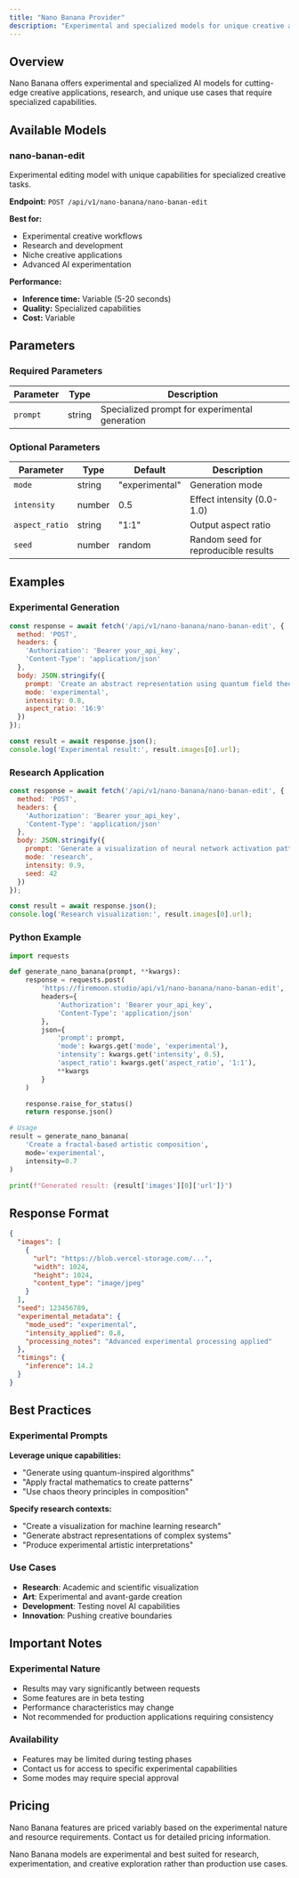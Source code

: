 ```yaml
---
title: "Nano Banana Provider"
description: "Experimental and specialized models for unique creative applications"
---
```


## Overview

Nano Banana offers experimental and specialized AI models for cutting-edge creative applications, research, and unique use cases that require specialized capabilities.

## Available Models

### nano-banan-edit

Experimental editing model with unique capabilities for specialized creative tasks.

**Endpoint:** `POST /api/v1/nano-banana/nano-banan-edit`

**Best for:**
- Experimental creative workflows
- Research and development
- Niche creative applications
- Advanced AI experimentation

**Performance:**
- **Inference time:** Variable (5-20 seconds)
- **Quality:** Specialized capabilities
- **Cost:** Variable

## Parameters

### Required Parameters

| Parameter | Type | Description |
|-----------|------|-------------|
| `prompt` | string | Specialized prompt for experimental generation |

### Optional Parameters

| Parameter | Type | Default | Description |
|-----------|------|---------|-------------|
| `mode` | string | "experimental" | Generation mode |
| `intensity` | number | 0.5 | Effect intensity (0.0-1.0) |
| `aspect_ratio` | string | "1:1" | Output aspect ratio |
| `seed` | number | random | Random seed for reproducible results |

## Examples

### Experimental Generation

```javascript
const response = await fetch('/api/v1/nano-banana/nano-banan-edit', {
  method: 'POST',
  headers: {
    'Authorization': 'Bearer your_api_key',
    'Content-Type': 'application/json'
  },
  body: JSON.stringify({
    prompt: 'Create an abstract representation using quantum field theory visualization',
    mode: 'experimental',
    intensity: 0.8,
    aspect_ratio: '16:9'
  })
});

const result = await response.json();
console.log('Experimental result:', result.images[0].url);
```

### Research Application

```javascript
const response = await fetch('/api/v1/nano-banana/nano-banan-edit', {
  method: 'POST',
  headers: {
    'Authorization': 'Bearer your_api_key',
    'Content-Type': 'application/json'
  },
  body: JSON.stringify({
    prompt: 'Generate a visualization of neural network activation patterns',
    mode: 'research',
    intensity: 0.9,
    seed: 42
  })
});

const result = await response.json();
console.log('Research visualization:', result.images[0].url);
```

### Python Example

```python
import requests

def generate_nano_banana(prompt, **kwargs):
    response = requests.post(
        'https://firemoon.studio/api/v1/nano-banana/nano-banan-edit',
        headers={
            'Authorization': 'Bearer your_api_key',
            'Content-Type': 'application/json'
        },
        json={
            'prompt': prompt,
            'mode': kwargs.get('mode', 'experimental'),
            'intensity': kwargs.get('intensity', 0.5),
            'aspect_ratio': kwargs.get('aspect_ratio', '1:1'),
            **kwargs
        }
    )

    response.raise_for_status()
    return response.json()

# Usage
result = generate_nano_banana(
    'Create a fractal-based artistic composition',
    mode='experimental',
    intensity=0.7
)

print(f"Generated result: {result['images'][0]['url']}")
```

## Response Format

```json
{
  "images": [
    {
      "url": "https://blob.vercel-storage.com/...",
      "width": 1024,
      "height": 1024,
      "content_type": "image/jpeg"
    }
  ],
  "seed": 123456789,
  "experimental_metadata": {
    "mode_used": "experimental",
    "intensity_applied": 0.8,
    "processing_notes": "Advanced experimental processing applied"
  },
  "timings": {
    "inference": 14.2
  }
}
```

## Best Practices

### Experimental Prompts

**Leverage unique capabilities:**
- "Generate using quantum-inspired algorithms"
- "Apply fractal mathematics to create patterns"
- "Use chaos theory principles in composition"

**Specify research contexts:**
- "Create a visualization for machine learning research"
- "Generate abstract representations of complex systems"
- "Produce experimental artistic interpretations"

### Use Cases

- **Research**: Academic and scientific visualization
- **Art**: Experimental and avant-garde creation
- **Development**: Testing novel AI capabilities
- **Innovation**: Pushing creative boundaries

## Important Notes

### Experimental Nature

- Results may vary significantly between requests
- Some features are in beta testing
- Performance characteristics may change
- Not recommended for production applications requiring consistency

### Availability

- Features may be limited during testing phases
- Contact us for access to specific experimental capabilities
- Some modes may require special approval

## Pricing

Nano Banana features are priced variably based on the experimental nature and resource requirements. Contact us for detailed pricing information.

<Warning>
  Nano Banana models are experimental and best suited for research, experimentation, and creative exploration rather than production use cases.
</Warning>
